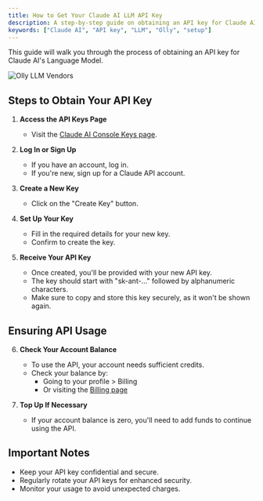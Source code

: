 ```yaml
---
title: How to Get Your Claude AI LLM API Key
description: A step-by-step guide on obtaining an API key for Claude AI's Language Model to use with Olly.
keywords: ["Claude AI", "API key", "LLM", "Olly", "setup"]
---
```


This guide will walk you through the process of obtaining an API key for Claude AI's Language Model.

![Olly LLM Vendors](/images/installation/claude.png)

## Steps to Obtain Your API Key

1. **Access the API Keys Page**
   - Visit the [Claude AI Console Keys page](https://console.anthropic.com/settings/keys).

2. **Log In or Sign Up**
   - If you have an account, log in.
   - If you're new, sign up for a Claude API account.

3. **Create a New Key**
   - Click on the "Create Key" button.

4. **Set Up Your Key**
   - Fill in the required details for your new key.
   - Confirm to create the key.

5. **Receive Your API Key**
   - Once created, you'll be provided with your new API key.
   - The key should start with "sk-ant-..." followed by alphanumeric characters.
   - Make sure to copy and store this key securely, as it won't be shown again.

## Ensuring API Usage

6. **Check Your Account Balance**
   - To use the API, your account needs sufficient credits.
   - Check your balance by:
     - Going to your profile > Billing
     - Or visiting the [Billing page](https://console.anthropic.com/settings/billing)

7. **Top Up If Necessary**
   - If your account balance is zero, you'll need to add funds to continue using the API.

## Important Notes

- Keep your API key confidential and secure.
- Regularly rotate your API keys for enhanced security.
- Monitor your usage to avoid unexpected charges.

<CardGrid>
  <Card
    subtitle="Support"
    title="Claude AI Support"
    description="Need help? Contact Claude AI's support team."
    href="https://www.anthropic.com/support"
  />
  <Card
    subtitle="Documentation"
    title="Claude AI API Docs"
    description="Explore the full Claude AI API documentation."
    href="https://docs.anthropic.com/"
  />
  <Card
    subtitle="Next Steps"
    title="Generate Human-like Content with Olly."
    description="Learn how to Generate Human-like Content"
    href="https://youtu.be/NoAdUkt9ngY"
  />
</CardGrid>
